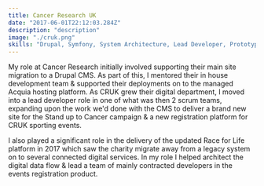 ```yaml
---
title: Cancer Research UK
date: "2017-06-01T22:12:03.284Z"
description: "description"
image: "./cruk.png"
skills: "Drupal, Symfony, System Architecture, Lead Developer, Prototyping, AWS, CSS, SASS"
---
```

 
My role at Cancer Research initially involved supporting their main site migration to a Drupal CMS.  As part of this, I mentored their in house development team & supported their deployments on to the managed Acquia hosting platform.  As CRUK grew their digital department, I moved into a lead developer role in one of what was then 2 scrum teams, expanding upon the work we'd done with the CMS to deliver a brand new site for the Stand up to Cancer campaign & a new registration platform for CRUK sporting events.

I also played a significant role in the delivery of the updated Race for Life platform in 2017 which saw the charity migrate away from a legacy system on to several connected digital services.  In my role I helped architect the digital data flow & lead a team of mainly contracted developers in the events registration product.
